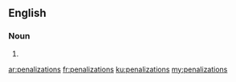 ==English==

===Noun===
{{head|en}}

# {{plural of|penalization}}

[[ar:penalizations]]
[[fr:penalizations]]
[[ku:penalizations]]
[[my:penalizations]]